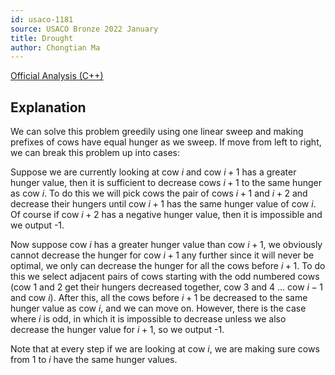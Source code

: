 ```yaml
---
id: usaco-1181
source: USACO Bronze 2022 January
title: Drought
author: Chongtian Ma
---
```


[Official Analysis (C++)](http://www.usaco.org/current/data/sol_prob3_bronze_jan22.html)

## Explanation

We can solve this problem greedily using one linear sweep and making prefixes of cows have equal hunger as we sweep. If move from left to right, we can break this
problem up into cases:

Suppose we are currently looking at cow $i$ and cow $i+1$ has a greater hunger value, then it is sufficient to decrease cows $i+1$ to the same hunger
as cow $i$. To do this we will pick cows the pair of cows $i+1$ and $i+2$ and decrease their hungers until cow $i+1$ has the same hunger value of cow $i$.
Of course if cow $i+2$ has a negative hunger value, then it is impossible and we output -1.

Now suppose cow $i$ has a greater hunger value than cow $i+1$, we obviously cannot decrease the hunger for cow $i+1$ any further since it will never be
optimal, we only can decrease the hunger for all the cows before $i+1$. To do this we select adjacent pairs of cows starting with the odd numbered cows
(cow 1 and 2 get their hungers decreased together, cow 3 and 4 ... cow $i-1$ and cow $i$). After this, all the cows before $i+1$ be decreased to the same
hunger value as cow $i$, and we can move on. However, there is the case where $i$ is odd, in which it is impossible to decrease unless we also decrease
the hunger value for $i+1$, so we output -1.

Note that at every step if we are looking at cow $i$, we are making sure cows from 1 to $i$ have the same hunger values. 
